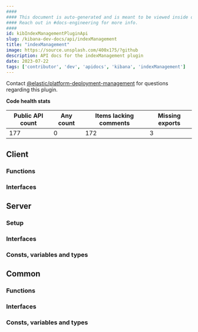 ```yaml
---
####
#### This document is auto-generated and is meant to be viewed inside our experimental, new docs system.
#### Reach out in #docs-engineering for more info.
####
id: kibIndexManagementPluginApi
slug: /kibana-dev-docs/api/indexManagement
title: "indexManagement"
image: https://source.unsplash.com/400x175/?github
description: API docs for the indexManagement plugin
date: 2023-07-22
tags: ['contributor', 'dev', 'apidocs', 'kibana', 'indexManagement']
---
```




Contact [@elastic/platform-deployment-management](https://github.com/orgs/elastic/teams/platform-deployment-management) for questions regarding this plugin.

**Code health stats**

| Public API count  | Any count | Items lacking comments | Missing exports |
|-------------------|-----------|------------------------|-----------------|
| 177 | 0 | 172 | 3 |

## Client

### Functions
<DocDefinitionList data={indexManagementObj.client.functions}/>

### Interfaces
<DocDefinitionList data={indexManagementObj.client.interfaces}/>

## Server

### Setup
<DocDefinitionList data={[indexManagementObj.server.setup]}/>

### Interfaces
<DocDefinitionList data={indexManagementObj.server.interfaces}/>

### Consts, variables and types
<DocDefinitionList data={indexManagementObj.server.misc}/>

## Common

### Functions
<DocDefinitionList data={indexManagementObj.common.functions}/>

### Interfaces
<DocDefinitionList data={indexManagementObj.common.interfaces}/>

### Consts, variables and types
<DocDefinitionList data={indexManagementObj.common.misc}/>

